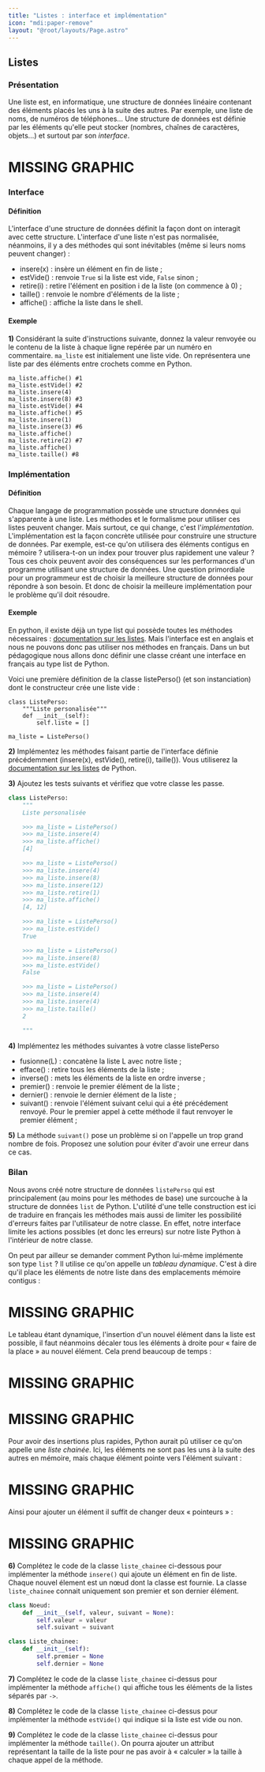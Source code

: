 ```yaml
---
title: "Listes : interface et implémentation"
icon: "mdi:paper-remove"
layout: "@root/layouts/Page.astro"
---
```


## Listes

### Présentation

Une liste est, en informatique, une structure de données linéaire contenant
des éléments placés les uns à la suite des autres. Par exemple, une liste de
noms, de numéros de téléphones… Une structure de données est définie par les
éléments qu'elle peut stocker (nombres, chaînes de caractères, objets…) et
surtout par son _interface_.

# MISSING GRAPHIC

### Interface

#### Définition

L'interface d'une structure de données définit la façon dont on interagit avec
cette structure. L'interface d'une liste n'est pas normalisée, néanmoins, il y
a des méthodes qui sont inévitables (même si leurs noms peuvent changer) :

- insere(x) : insère un élément en fin de liste ;
- estVide() : renvoie `True` si la liste est vide, `False` sinon ;
- retire(i) : retire l'élément en position i de la liste (on commence à 0) ;
- taille() : renvoie le nombre d'éléments de la liste ;
- affiche() : affiche la liste dans le shell.

#### Exemple

**1)** Considérant la suite d'instructions suivante, donnez la valeur renvoyée
ou le contenu de la liste à chaque ligne repérée par un numéro en commentaire.
`ma_liste` est initialement une liste vide. On représentera une liste par des
éléments entre crochets comme en Python.

```
ma_liste.affiche() #1
ma_liste.estVide() #2
ma_liste.insere(4)
ma_liste.insere(8) #3
ma_liste.estVide() #4
ma_liste.affiche() #5
ma_liste.insere(1)
ma_liste.insere(3) #6
ma_liste.affiche()
ma_liste.retire(2) #7
ma_liste.affiche()
ma_liste.taille() #8
```

### Implémentation

#### Définition

Chaque langage de programmation possède une structure données qui s'apparente
à une liste. Les méthodes et le formalisme pour utiliser ces listes peuvent
changer. Mais surtout, ce qui change, c'est l'_implémentation_.
L'implémentation est la façon concrète utilisée pour construire une structure
de données. Par exemple, est-ce qu'on utilisera des éléments contigus en
mémoire ? utilisera-t-on un index pour trouver plus rapidement une valeur ?
Tous ces choix peuvent avoir des conséquences sur les performances d'un
programme utilisant une structure de données. Une question primordiale pour un
programmeur est de choisir la meilleure structure de données pour répondre à
son besoin. Et donc de choisir la meilleure implémentation pour le problème
qu'il doit résoudre.

#### Exemple

En python, il existe déjà un type list qui possède toutes les méthodes
nécessaires : [documentation sur les
listes](https://docs.python.org/fr/3/tutorial/datastructures.html). Mais
l'interface est en anglais et nous ne pouvons donc pas utiliser nos méthodes
en français. Dans un but pédagogique nous allons donc définir une classe
créant une interface en français au type list de Python.

Voici une première définition de la classe listePerso() (et son instanciation)
dont le constructeur crée une liste vide :

```
class ListePerso:
    """Liste personalisée"""
    def __init__(self):
        self.liste = []

ma_liste = ListePerso()
```

**2)** Implémentez les méthodes faisant partie de l'interface définie
précédemment (insere(x), estVide(), retire(i), taille()). Vous utiliserez la
[documentation sur les listes](https://docs.python.org/fr/3/tutorial/datastructures.html) de Python.

**3)** Ajoutez les tests suivants et vérifiez que votre classe les passe.

```py
class ListePerso:
    """
    Liste personalisée

    >>> ma_liste = ListePerso()
    >>> ma_liste.insere(4)
    >>> ma_liste.affiche()
    [4]

    >>> ma_liste = ListePerso()
    >>> ma_liste.insere(4)
    >>> ma_liste.insere(8)
    >>> ma_liste.insere(12)
    >>> ma_liste.retire(1)
    >>> ma_liste.affiche()
    [4, 12]

    >>> ma_liste = ListePerso()
    >>> ma_liste.estVide()
    True

    >>> ma_liste = ListePerso()
    >>> ma_liste.insere(8)
    >>> ma_liste.estVide()
    False

    >>> ma_liste = ListePerso()
    >>> ma_liste.insere(4)
    >>> ma_liste.insere(4)
    >>> ma_liste.taille()
    2

    """
```

**4)** Implémentez les méthodes suivantes à votre classe listePerso
- fusionne(L) : concatène la liste L avec notre liste ;
- efface() : retire tous les éléments de la liste ;
- inverse() : mets les éléments de la liste en ordre inverse ;
- premier() : renvoie le premier élément de la liste ;
- dernier() : renvoie le dernier élément de la liste ;
- suivant() : renvoie l'élément suivant celui qui a été précédement renvoyé. Pour le premier appel à cette méthode il faut renvoyer le premier élément ;

**5)** La méthode `suivant()` pose un problème si on l'appelle un trop grand
nombre de fois. Proposez une solution pour éviter d'avoir une erreur dans ce
cas.

### Bilan

Nous avons créé notre structure de données `listePerso` qui est principalement
(au moins pour les méthodes de base) une surcouche à la structure de données
`list` de Python. L'utilité d'une telle construction est ici de traduire en
français les méthodes mais aussi de limiter les possibilité d'erreurs faites
par l'utilisateur de notre classe. En effet, notre interface limite les
actions possibles (et donc les erreurs) sur notre liste Python à l'intérieur
de notre classe.

On peut par ailleur se demander comment Python lui-même implémente son type
`list` ? Il utilise ce qu'on appelle un _tableau dynamique_. C'est à dire
qu'il place les éléments de notre liste dans des emplacements mémoire contigus :

# MISSING GRAPHIC
Le tableau étant dynamique, l'insertion d'un nouvel élément dans la liste est
possible, il faut néanmoins décaler tous les éléments à droite pour « faire de
la place » au nouvel élément. Cela prend beaucoup de temps :

# MISSING GRAPHIC

# MISSING GRAPHIC

Pour avoir des insertions plus rapides, Python aurait pû utiliser ce qu'on
appelle une _liste chainée_. Ici, les éléments ne sont pas les uns à la suite
des autres en mémoire, mais chaque élément pointe vers l'élément suivant :

# MISSING GRAPHIC

Ainsi pour ajouter un élément il suffit de changer deux « pointeurs » :

# MISSING GRAPHIC

**6)** Complétez le code de la classe `liste_chainee` ci-dessous pour
implémenter la méthode `insere()` qui ajoute un élément en fin de liste.
Chaque nouvel élement est un nœud dont la classe est fournie. La classe
`liste_chainee` connait uniquement son premier et son dernier élément.

```py
class Noeud:
    def __init__(self, valeur, suivant = None):
        self.valeur = valeur
        self.suivant = suivant

class Liste_chainee:
    def __init__(self):
        self.premier = None
        self.dernier = None
```

**7)** Complétez le code de la classe `liste_chainee` ci-dessus pour
implémenter la méthode `affiche()` qui affiche tous les éléments de la listes
séparés par ` -> `.

**8)** Complétez le code de la classe `liste_chainee` ci-dessus pour
implémenter la méthode `estVide()` qui indique si la liste est vide ou non.

**9)** Complétez le code de la classe `liste_chainee` ci-dessus pour
implémenter la méthode `taille()`. On pourra ajouter un attribut représentant
la taille de la liste pour ne pas avoir à « calculer » la taille à chaque
appel de la méthode.
